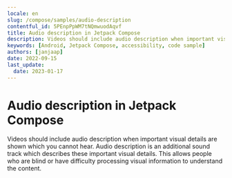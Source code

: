 ```yaml
---
locale: en
slug: /compose/samples/audio-description
contentful_id: 5PEnpPpWM7tNQmwuodAqvf
title: Audio description in Jetpack Compose
description: Videos should include audio description when important visual details are shown which you cannot hear.
keywords: [Android, Jetpack Compose, accessibility, code sample]
authors: [janjaap]
date: 2022-09-15
last_update:
  date: 2023-01-17
---
```


# Audio description in Jetpack Compose

Videos should include audio description when important visual details are shown which you cannot hear. Audio description is an additional sound track which describes these important visual details. This allows people who are blind or have difficulty processing visual information to understand the content.

<CodeSample id="media-audio-description" platform="compose" locale="en"/>
